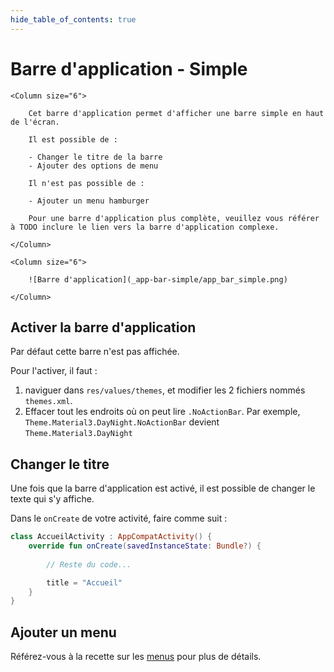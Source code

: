 ```yaml
---
hide_table_of_contents: true
---
```


# Barre d'application - Simple

<Row>

    <Column size="6">

        Cet barre d'application permet d'afficher une barre simple en haut de l'écran.

        Il est possible de :

        - Changer le titre de la barre
        - Ajouter des options de menu

        Il n'est pas possible de :

        - Ajouter un menu hamburger

        Pour une barre d'application plus complète, veuillez vous référer à TODO inclure le lien vers la barre d'application complexe.

    </Column>

    <Column size="6">

        ![Barre d'application](_app-bar-simple/app_bar_simple.png)

    </Column>

</Row>

## Activer la barre d'application

Par défaut cette barre n'est pas affichée. 

Pour l'activer, il faut :

1. naviguer dans `res/values/themes`, et modifier les 2 fichiers nommés `themes.xml`.
2. Effacer tout les endroits où on peut lire `.NoActionBar`. Par exemple, `Theme.Material3.DayNight.NoActionBar` devient `Theme.Material3.DayNight`

## Changer le titre

Une fois que la barre d'application est activé, il est possible de changer le texte qui s'y affiche.

Dans le `onCreate` de votre activité, faire comme suit :

```kotlin
class AccueilActivity : AppCompatActivity() {
    override fun onCreate(savedInstanceState: Bundle?) {
        
        // Reste du code...

        title = "Accueil"
    }
}
```

## Ajouter un menu

Référez-vous à la recette sur les [menus](./menu) pour plus de détails.
